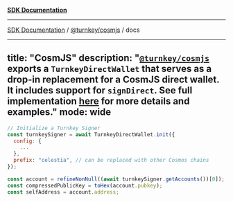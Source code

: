 [**SDK Documentation**](../../../README.mdx)

***

[SDK Documentation](../../../packages.mdx) / [@turnkey/cosmjs](../README.mdx) / docs

---
title: "CosmJS"
description: "[`@turnkey/cosmjs`](https://www.npmjs.com/package/@turnkey/cosmjs) exports a `TurnkeyDirectWallet` that serves as a drop-in replacement for a CosmJS direct wallet. It includes support for `signDirect`. See full implementation [here](https://github.com/tkhq/sdk/tree/main/packages/cosmjs) for more details and examples."
mode: wide
---

```js
// Initialize a Turnkey Signer
const turnkeySigner = await TurnkeyDirectWallet.init({
  config: {
    ...
  },
  prefix: "celestia", // can be replaced with other Cosmos chains
});

const account = refineNonNull((await turnkeySigner.getAccounts())[0]);
const compressedPublicKey = toHex(account.pubkey);
const selfAddress = account.address;
```
